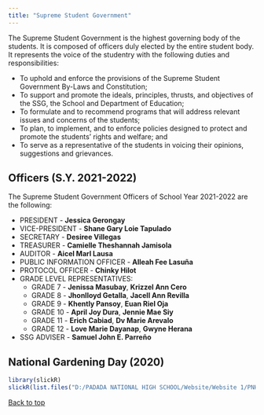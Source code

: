 ```yaml
---
title: "Supreme Student Government"
---
```


The Supreme Student Government is the highest governing body of the students. It is composed of officers duly elected by the entire student body. It represents the voice of the studentry with the following duties and responsibilities:

  + To uphold and enforce the provisions of the Supreme Student Government By-Laws and Constitution;
  + To support and promote the ideals, principles, thrusts, and objectives of the SSG, the School and Department of Education;
  + To formulate and to recommend programs that will address relevant issues and concerns of the students;
  + To plan, to implement, and to enforce policies designed to protect and promote the students' rights and welfare; and
  + To serve as a representative of the students in voicing their opinions, suggestions and grievances.
  
## Officers (S.Y. 2021-2022)
The Supreme Student Government Officers of School Year 2021-2022 are the following:

  * PRESIDENT - **Jessica Gerongay**
  * VICE-PRESIDENT - **Shane Gary Loie Tapulado**
  * SECRETARY - **Desiree Villegas**
  * TREASURER - **Camielle Theshannah Jamisola**
  * AUDITOR - **Aicel Marl Lausa**
  * PUBLIC INFORMATION OFFICER - **Alleah Fee Lasuña**
  * PROTOCOL OFFICER - **Chinky Hilot**
  * GRADE LEVEL REPRESENTATIVES:
      * GRADE 7 - **Jenissa Masubay**, **Krizzel Ann Cero**
      * GRADE 8 - **Jhonlloyd Getalla**, **Jacell Ann Revilla**
      * GRADE 9 - **Khently Pansoy**, **Euan Riel Oja**
      * GRADE 10 - **April Joy Dura**, **Jennie Mae Siy**
      * GRADE 11 - **Erich Cabiad**, **Dv Marie Arevalo**
      * GRADE 12 - **Love Marie Dayanap**, **Gwyne Herana**
  * SSG ADVISER - **Samuel John E. Parreño**


##  National Gardening Day (2020)
  
```r
library(slickR)
slickR(list.files("D:/PADADA NATIONAL HIGH SCHOOL/Website/Website 1/PNHS1/SSG Images/National Gardening Day", pattern = 'jpg', full.names = TRUE), height = 200, width = '95%')+settings(dots=TRUE, initialSlide = 0, slidesToShow = 2, slidesToScroll = 2, focusOnSelect = TRUE)
```

<a href="#top">Back to top</a>